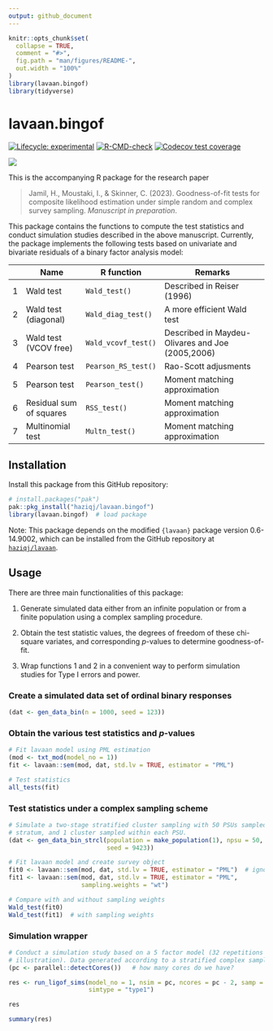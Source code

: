 ```yaml
---
output: github_document
---
```


<!-- README.md is generated from README.Rmd. Please edit that file -->

```r
knitr::opts_chunk$set(
  collapse = TRUE,
  comment = "#>",
  fig.path = "man/figures/README-",
  out.width = "100%"
)
library(lavaan.bingof)
library(tidyverse)
```

# lavaan.bingof

<!-- badges: start -->
[![Lifecycle: experimental](https://img.shields.io/badge/lifecycle-experimental-orange.svg)](https://lifecycle.r-lib.org/articles/stages.html#experimental)
[![R-CMD-check](https://github.com/haziqj/lavaan.bingof/actions/workflows/R-CMD-check.yaml/badge.svg)](https://github.com/haziqj/lavaan.bingof/actions/workflows/R-CMD-check.yaml)
[![Codecov test coverage](https://codecov.io/gh/haziqj/lavaan.bingof/branch/main/graph/badge.svg)](https://app.codecov.io/gh/haziqj/lavaan.bingof?branch=main)
<!-- badges: end -->

<!-- https://github.com/r-lib/pkgdown/issues/133 -->
![](https://raw.githubusercontent.com/haziqj/lavaan.bingof/main/data-raw/mult_bern_data.png)

This is the accompanying R package for the research paper

> Jamil, H., Moustaki, I., & Skinner, C. (2023). Goodness-of-fit tests for composite likelihood estimation under simple random and complex survey sampling. *Manuscript in preparation*.

This package contains the functions to compute the test statistics and conduct simulation studies described in the above manuscript.
Currently, the package implements the following tests based on univariate and bivariate residuals of a binary factor analysis model:

|   | Name                    | R function          | Remarks                                          |
|---|-------------------------|---------------------|--------------------------------------------------|
| 1 | Wald test               | `Wald_test()`       | Described in Reiser (1996)                       |
| 2 | Wald test (diagonal)    | `Wald_diag_test()`    | A more efficient Wald test                       |
| 3 | Wald test (VCOV free)  | `Wald_vcovf_test()`    | Described in Maydeu-Olivares and Joe (2005,2006) |
| 4 | Pearson test            | `Pearson_RS_test()` | Rao-Scott adjusments                             |
| 5 | Pearson test            | `Pearson_test()` | Moment matching approximation                    |
| 6 | Residual sum of squares | `RSS_test()`        | Moment matching approximation                    |
| 7 | Multinomial test        | `Multn_test()`      | Moment matching approximation                    |


## Installation

Install this package from this GitHub repository:

```r
# install.packages("pak") 
pak::pkg_install("haziqj/lavaan.bingof")
library(lavaan.bingof)  # load package
```

Note: This package depends on the modified `{lavaan}` package version 0.6-14.9002, which can be installed from the GitHub repository at [`haziqj/lavaan`](https://github.com/haziqj/lavaan).

## Usage

There are three main functionalities of this package:

1. Generate simulated data either from an infinite population or from a finite population using a complex sampling procedure.

2. Obtain the test statistic values, the degrees of freedom of these chi-square variates, and corresponding $p$-values to determine goodness-of-fit.

3. Wrap functions 1 and 2 in a convenient way to perform simulation studies for Type I errors and power.

### Create a simulated data set of ordinal binary responses

```r
(dat <- gen_data_bin(n = 1000, seed = 123))
```

### Obtain the various test statistics and $p$-values

```r
# Fit lavaan model using PML estimation
(mod <- txt_mod(model_no = 1))
fit <- lavaan::sem(mod, dat, std.lv = TRUE, estimator = "PML")

# Test statistics
all_tests(fit)
```

### Test statistics under a complex sampling scheme

```r
# Simulate a two-stage stratified cluster sampling with 50 PSUs sampled per
# stratum, and 1 cluster sampled within each PSU.
(dat <- gen_data_bin_strcl(population = make_population(1), npsu = 50, 
                           seed = 9423))

# Fit lavaan model and create survey object
fit0 <- lavaan::sem(mod, dat, std.lv = TRUE, estimator = "PML")  # ignore wt
fit1 <- lavaan::sem(mod, dat, std.lv = TRUE, estimator = "PML",
                    sampling.weights = "wt")

# Compare with and without sampling weights
Wald_test(fit0)
Wald_test(fit1)  # with sampling weights
```

### Simulation wrapper

```r
# Conduct a simulation study based on a 5 factor model (32 repetitions only for
# illustration). Data generated according to a stratified complex sample.
(pc <- parallel::detectCores())   # how many cores do we have?

res <- run_ligof_sims(model_no = 1, nsim = pc, ncores = pc - 2, samp = "strat",
                      simtype = "type1")
```

<!-- #>|======================================================================| 100% -->

```r
res
```

```r
summary(res)
```
